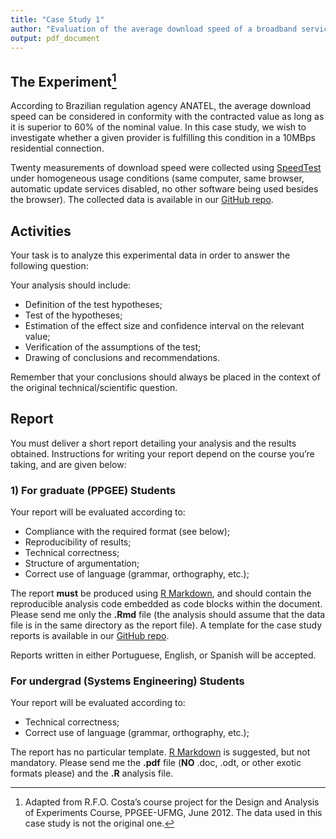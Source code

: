 ```yaml
---
title: "Case Study 1"
author: "Evaluation of the average download speed of a broadband service provider"
output: pdf_document
---
```


## The Experiment^[Adapted from R.F.O. Costa's course project for the Design and Analysis of Experiments Course, PPGEE-UFMG, June 2012. The data used in this case study is not the original one.]

According to Brazilian regulation agency ANATEL, the average download speed can be considered in conformity with the contracted value as long as it is superior to 60% of the nominal value. In this case study, we wish to investigate whether a given provider is fulfilling this condition in a 10MBps residential connection.

Twenty measurements of download speed were collected using [SpeedTest](http://www.speedtest.net/) under homogeneous usage conditions (same computer, same browser, automatic update services disabled, no other software being used besides the browser). The collected data is available in our [GitHub repo](https://github.com/fcampelo/Design-and-Analysis-of-Experiments/tree/master/data%20files).


## Activities

Your task is to analyze this experimental data in order to answer the following question: 

\begin{center}\textit{Is the actual average download speed in accordance with the regulations?}\end{center} 

Your analysis should include:

- Definition of the test hypotheses;
- Test of the hypotheses;
- Estimation of the effect size and confidence interval on the relevant value;
- Verification of the assumptions of the test;
- Drawing of conclusions and recommendations.

Remember that your conclusions should always be placed in the context of the original technical/scientific question.

## Report
You must deliver a short report detailing your analysis and the results obtained.  Instructions for writing your report depend on the course you're taking, and are given below:

### 1) For graduate (PPGEE) Students
Your report will be evaluated according to:

- Compliance with the required format (see below);
- Reproducibility of results;
- Technical correctness;
- Structure of argumentation;
- Correct use of language (grammar, orthography, etc.);

The report **must** be produced using [R Markdown](http://rmarkdown.rstudio.com), and should contain the reproducible analysis code embedded as code blocks within the document. Please send me only the **.Rmd** file (the analysis should assume that the data file is in the same directory as the report file). A template for the case study reports is available in our [GitHub repo](https://github.com/fcampelo/Design-and-Analysis-of-Experiments/tree/master/Report%20template).

Reports written in either Portuguese, English, or Spanish will be accepted.


### For undergrad (Systems Engineering) Students
Your report will be evaluated according to:

- Technical correctness;
- Correct use of language (grammar, orthography, etc.);

The report has no particular template. [R Markdown](http://rmarkdown.rstudio.com) is suggested, but not mandatory. Please send me the **.pdf** file (**NO** .doc, .odt, or other exotic formats please) and the **.R** analysis file.